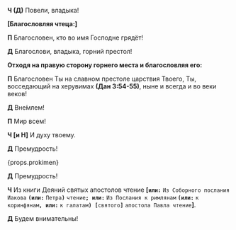 
<span id="apostol" />

**Ч (Д)** Повели, владыка!

**[Благословляя чтеца:]**

**П** Благословен, кто во имя Господне грядёт!

**Д** Благослови, владыка, горний престол!

**Отходя на правую сторону горнего места и благословляя его:**

**П** Благословен Ты на славном престоле царствия Твоего, Ты, восседающий на херувимах **(Дан 3:54-55)**, ныне и всегда и во веки веков!

**Д** Вне́млем!

**П** Мир всем!

**Ч [и Н]** И духу твоему.

**Д** Премудрость!

<div>{props.prokimen}</div>

**Д** Премудрость!

**Ч** Из книги Деяний святых апостолов чтение
**<b>[</b>`или:`** `Из Соборного по­сла­ния Иакова`
**`(или:`** `Петра`**`)`** `чтение`**`; или:`**
`Из Послания к римлянам` **`(или:`** `к коринфянам`**`, или:`**
`к галатам`**`) [`**`святого`**`]`** `апо­сто­ла Павла чтение`**<b>]</b>**.

**Д** Будем внимательны!
